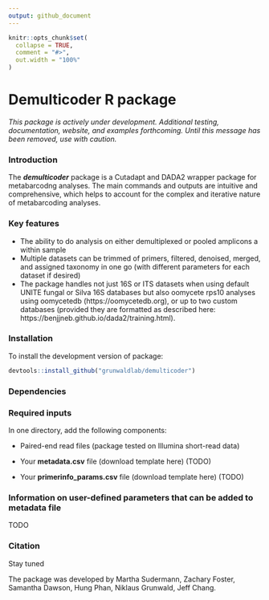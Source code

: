 ```yaml
---
output: github_document
---
```


```r
knitr::opts_chunk$set(
  collapse = TRUE,
  comment = "#>",
  out.width = "100%"
)
```

# Demulticoder R package

*This package is actively under development.  Additional testing, documentation, website, and examples forthcoming. Until this message has been removed, use with caution.*

### Introduction

The ***demulticoder*** package is a Cutadapt and DADA2 wrapper package for metabarcodng analyses. The main commands and outputs are intuitive and comprehensive, which helps to account for the complex and iterative nature of metabarcoding analyses. 

### Key features
- The ability to do analysis on either demultiplexed or pooled amplicons a within sample  
- Multiple datasets can be trimmed of primers, filtered, denoised, merged, and assigned taxonomy in one go (with different parameters for each dataset if desired)  
- The package handles not just 16S or ITS datasets when using default UNITE fungal or Silva 16S databases but also oomycete rps10 analyses using oomycetedb (https://oomycetedb.org), or up to two custom databases (provided they are formatted as described here: https://benjjneb.github.io/dada2/training.html).

### Installation

To install the development version of package: 

```r
devtools::install_github("grunwaldlab/demulticoder")
```

### Dependencies

### Required inputs

In one directory, add the following components:

* Paired-end read files (package tested on Illumina short-read data)

* Your **metadata.csv** file (download template here) (TODO)

* Your **primerinfo_params.csv** file (download template here) (TODO)

### Information on user-defined parameters that can be added to metadata file

TODO

### Citation

Stay tuned

The package was developed by Martha Sudermann, Zachary Foster, Samantha Dawson, Hung Phan, Niklaus Grunwald, Jeff Chang.

